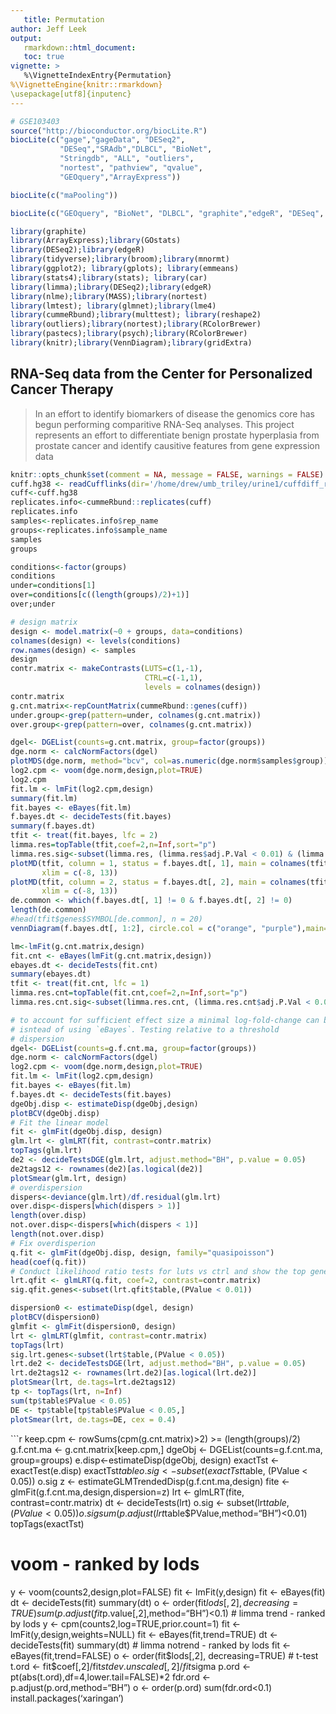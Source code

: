```yaml
---
   title: Permutation
author: Jeff Leek
output:
   rmarkdown::html_document:
   toc: true
vignette: >  
   %\VignetteIndexEntry{Permutation}
%\VignetteEngine{knitr::rmarkdown}
\usepackage[utf8]{inputenc}
---
```

   
```r
# GSE103403
source("http://bioconductor.org/biocLite.R")
biocLite(c("gage","gageData", "DESeq2",
           "DESeq","SRAdb","DLBCL", "BioNet",
           "Stringdb", "ALL", "outliers",
           "nortest", "pathview", "qvalue",
           "GEOquery","ArrayExpress"))

biocLite(c("maPooling"))

biocLite(c("GEOquery", "BioNet", "DLBCL", "graphite","edgeR", "DESeq", "DOSE", "GOstats", "gage", "gageData", "pathview", "keggorthology", "STRINGdb", "topGO", "clusterProfiler", "org.Hs.eg.db", "org.Dm.eg.db", "ReactomePA", "Path2PPI", "KEGG.db", "KEGGgraph", "graphite", "GSEABase","RedeR", "edgeR", "DESeq", "qvalue", "outliers", "nortest", "ALL"))

library(graphite)
library(ArrayExpress);library(GOstats)
library(DESeq2);library(edgeR)
library(tidyverse);library(broom);library(mnormt)
library(ggplot2); library(gplots); library(emmeans)
library(stats4);library(stats); library(car)
library(limma);library(DESeq2);library(edgeR)
library(nlme);library(MASS);library(nortest)
library(lmtest); library(glmnet);library(lme4)
library(cummeRbund);library(multtest); library(reshape2)
library(outliers);library(nortest);library(RColorBrewer)
library(pastecs);library(psych);library(RColorBrewer)
library(knitr);library(VennDiagram);library(gridExtra)

```

## RNA-Seq data from the Center for Personalized Cancer Therapy
> In an effort to identify biomarkers of disease the genomics core has begun performing comparitive RNA-Seq analyses. This project represents an effort to differentiate benign prostate hyperplasia from prostate cancer and identify causitive features from gene expression data

```r
knitr::opts_chunk$set(comment = NA, message = FALSE, warnings = FALSE)
cuff.hg38 <- readCufflinks(dir='/home/drew/umb_triley/urine1/cuffdiff_results_hg38_default/LUTS-over-CTRL/',genome="hg38",gtfFile='/home/drew/umb_triley/Reference-Genomes-and-Gene-Sets/Reference-Genomes/Human/UCSC_hg38/genes.gtf', rebuild=F)
cuff<-cuff.hg38
replicates.info<-cummeRbund::replicates(cuff)
replicates.info
samples<-replicates.info$rep_name
groups<-replicates.info$sample_name
samples
groups

conditions<-factor(groups)
conditions
under=conditions[1]
over=conditions[c((length(groups)/2)+1)]
over;under

# design matrix
design <- model.matrix(~0 + groups, data=conditions)
colnames(design) <- levels(conditions)
row.names(design) <- samples
design
contr.matrix <- makeContrasts(LUTS=c(1,-1),
                              CTRL=c(-1,1),
                              levels = colnames(design))
contr.matrix
g.cnt.matrix<-repCountMatrix(cummeRbund::genes(cuff))
under.group<-grep(pattern=under, colnames(g.cnt.matrix))
over.group<-grep(pattern=over, colnames(g.cnt.matrix))


```



```r

dgel<- DGEList(counts=g.cnt.matrix, group=factor(groups))
dge.norm <- calcNormFactors(dgel)
plotMDS(dge.norm, method="bcv", col=as.numeric(dge.norm$samples$group))
log2.cpm <- voom(dge.norm,design,plot=TRUE)
log2.cpm
fit.lm <- lmFit(log2.cpm,design)
summary(fit.lm)
fit.bayes <- eBayes(fit.lm)
f.bayes.dt <- decideTests(fit.bayes)
summary(f.bayes.dt)
tfit <- treat(fit.bayes, lfc = 2)
limma.res=topTable(tfit,coef=2,n=Inf,sort="p")
limma.res.sig<-subset(limma.res, (limma.res$adj.P.Val < 0.01) & (limma.res$logFC > 2))
plotMD(tfit, column = 1, status = f.bayes.dt[, 1], main = colnames(tfit)[1],
       xlim = c(-8, 13))
plotMD(tfit, column = 2, status = f.bayes.dt[, 2], main = colnames(tfit)[2],
       xlim = c(-8, 13))
de.common <- which(f.bayes.dt[, 1] != 0 & f.bayes.dt[, 2] != 0)
length(de.common)
#head(tfit$genes$SYMBOL[de.common], n = 20)
vennDiagram(f.bayes.dt[, 1:2], circle.col = c("orange", "purple"),main=paste("Venn Diagram of the overlapping gene expression between", over, "and", under))

lm<-lmFit(g.cnt.matrix,design)
fit.cnt <- eBayes(lmFit(g.cnt.matrix,design))
ebayes.dt <- decideTests(fit.cnt)
summary(ebayes.dt)
tfit <- treat(fit.cnt, lfc = 1)
limma.res.cnt=topTable(fit.cnt,coef=2,n=Inf,sort="p")
limma.res.cnt.sig<-subset(limma.res.cnt, (limma.res.cnt$adj.P.Val < 0.01) & (limma.res.cnt$logFC > 2))

# to account for sufficient effect size a minimal log-fold-change can be chosen
# isntead of using `eBayes`. Testing relative to a threshold
# dispersion
dgel<- DGEList(counts=g.f.cnt.ma, group=factor(groups))
dge.norm <- calcNormFactors(dgel)
log2.cpm <- voom(dge.norm,design,plot=TRUE)
fit.lm <- lmFit(log2.cpm,design)
fit.bayes <- eBayes(fit.lm)
f.bayes.dt <- decideTests(fit.bayes)
dgeObj.disp <- estimateDisp(dgeObj,design)
plotBCV(dgeObj.disp)
# Fit the linear model
fit <- glmFit(dgeObj.disp, design)
glm.lrt <- glmLRT(fit, contrast=contr.matrix) 
topTags(glm.lrt)
de2 <- decideTestsDGE(glm.lrt, adjust.method="BH", p.value = 0.05)
de2tags12 <- rownames(de2)[as.logical(de2)]
plotSmear(glm.lrt, design)
# overdispersion
dispers<-deviance(glm.lrt)/df.residual(glm.lrt)
over.disp<-dispers[which(dispers > 1)] 
length(over.disp)
not.over.disp<-dispers[which(dispers < 1)] 
length(not.over.disp)
# Fix overdisperion
q.fit <- glmFit(dgeObj.disp, design, family="quasipoisson")
head(coef(q.fit))
# Conduct likelihood ratio tests for luts vs ctrl and show the top genes:
lrt.qfit <- glmLRT(q.fit, coef=2, contrast=contr.matrix) 
sig.qfit.genes<-subset(lrt.qfit$table,(PValue < 0.01))

dispersion0 <- estimateDisp(dgel, design)
plotBCV(dispersion0)
glmfit <- glmFit(dispersion0, design)
lrt <- glmLRT(glmfit, contrast=contr.matrix)
topTags(lrt)
sig.lrt.genes<-subset(lrt$table,(PValue < 0.05))
lrt.de2 <- decideTestsDGE(lrt, adjust.method="BH", p.value = 0.05)
lrt.de2tags12 <- rownames(lrt.de2)[as.logical(lrt.de2)]
plotSmear(lrt, de.tags=lrt.de2tags12)
tp <- topTags(lrt, n=Inf)
sum(tp$table$PValue < 0.05)
DE <- tp$table[tp$table$PValue < 0.05,]
plotSmear(lrt, de.tags=DE, cex = 0.4)
```

```r
keep.cpm <- rowSums(cpm(g.cnt.matrix)>2) >= (length(groups)/2)
g.f.cnt.ma <- g.cnt.matrix[keep.cpm,]
dgeObj <- DGEList(counts=g.f.cnt.ma, group=groups)
e.disp<-estimateDisp(dgeObj, design)
exactTst <- exactTest(e.disp)
exactTst$table
o.sig <- subset(exactTst$table, (PValue < 0.05))
o.sig
z <- estimateGLMTrendedDisp(g.f.cnt.ma,design)
fite <- glmFit(g.f.cnt.ma,design,dispersion=z)
lrt <- glmLRT(fite, contrast=contr.matrix)
dt <- decideTests(lrt)
o.sig <- subset(lrt$table, (PValue < 0.05))
o.sig
sum(p.adjust(lrt$table$PValue,method="BH")<0.01)
topTags(exactTst)

# voom - ranked by lods
y <- voom(counts2,design,plot=FALSE)
fit <- lmFit(y,design)
fit <- eBayes(fit)
dt <- decideTests(fit)
summary(dt)
o <- order(fit$lods[,2], decreasing=TRUE)
sum(p.adjust(fit$p.value[,2],method="BH")<0.1)
# limma trend - ranked by lods
y <- cpm(counts2,log=TRUE,prior.count=1)
fit <- lmFit(y,design,weights=NULL)
fit <- eBayes(fit,trend=TRUE)
dt <- decideTests(fit)
summary(dt)
# limma notrend - ranked by lods
fit <- eBayes(fit,trend=FALSE)
o <- order(fit$lods[,2], decreasing=TRUE)
# t-test
t.ord <- fit$coef[,2]/fit$stdev.unscaled[,2]/fit$sigma
p.ord <- pt(abs(t.ord),df=4,lower.tail=FALSE)*2
fdr.ord <- p.adjust(p.ord,method="BH")
o <- order(p.ord)
sum(fdr.ord<0.1)
install.packages('xaringan')
